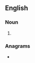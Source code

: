 ==English==

===Noun===
{{head|en|noun plural form}}

# {{plural of|cathepsin|lang=en}}

===Anagrams===
* {{anagrams|en|a=acehinpsst|patchiness|thin spaces}}